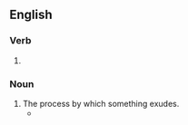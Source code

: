 ==English==

===Verb===
{{head|en|verb form}}

# {{present participle of|en|exude|nocat=1}}

===Noun===
{{en-noun}}

# The process by which something exudes.
#* {{quote-text|en|year=2005|author=Margaret E. Owens|title=Stages of Dismemberment|page=58|passage=Such a notion identified woman with breaches in boundaries, with lack of shape or definition, with openings and '''exudings''' and spillings forth.}}